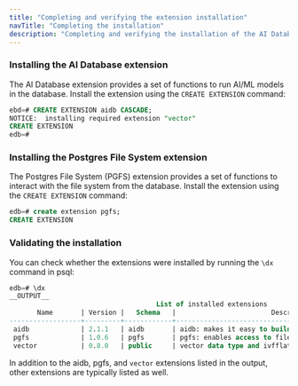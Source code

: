 ```yaml
---
title: "Completing and verifying the extension installation"
navTitle: "Completing the installation"
description: "Completing and verifying the installation of the AI Database and Postgres File System extensions."
---
```


### Installing the AI Database extension

The AI Database extension provides a set of functions to run AI/ML models in the database. Install the extension using the `CREATE EXTENSION` command:

```sql
ebd=# CREATE EXTENSION aidb CASCADE;
NOTICE:  installing required extension "vector"
CREATE EXTENSION
edb=#
```

### Installing the Postgres File System extension

The Postgres File System (PGFS) extension provides a set of functions to interact with the file system from the database. Install the extension using the `CREATE EXTENSION` command:

```sql
edb=# create extension pgfs;
CREATE EXTENSION
```

### Validating the installation

You can check whether the extensions were installed by running the `\dx` command in psql:

```sql
edb=# \dx
__OUTPUT__
                                     List of installed extensions
       Name       | Version |   Schema   |                        Description
------------------+---------+------------+------------------------------------------------------------
 aidb             | 2.1.1   | aidb       | aidb: makes it easy to build AI applications with postgres
 pgfs             | 1.0.6   | pgfs       | pgfs: enables access to filesystem-like storage locations
 vector           | 0.8.0   | public     | vector data type and ivfflat and hnsw access methods
```

In addition to the aidb, pgfs, and `vector` extensions listed in the output, other extensions are typically listed as well. 
